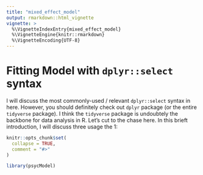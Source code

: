 ```yaml
---
title: "mixed_effect_model"
output: rmarkdown::html_vignette
vignette: >
  %\VignetteIndexEntry{mixed_effect_model}
  %\VignetteEngine{knitr::rmarkdown}
  %\VignetteEncoding{UTF-8}
---
```


# Fitting Model with `dplyr::select` syntax 
I will discuss the most commonly-used / relevant `dplyr::select` syntax in here. However, you should definitely check out `dplyr` package (or the entire `tidyverse` package). I think the `tidyverse` package is undoubtely the backbone for data analysis in R. Let's cut to the chase here. In this brieft introduction, I will discuss three usage the 1: 
```r
knitr::opts_chunk$set(
  collapse = TRUE,
  comment = "#>"
)
```

```r
library(psycModel)
```
